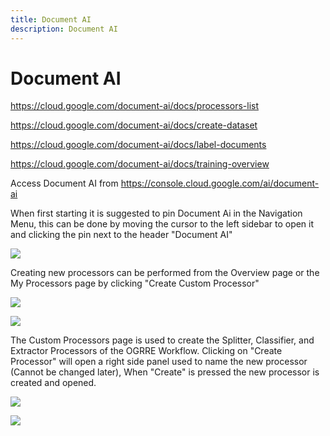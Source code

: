 ```yaml
---
title: Document AI
description: Document AI
---
```


# Document AI

https://cloud.google.com/document-ai/docs/processors-list

https://cloud.google.com/document-ai/docs/create-dataset

https://cloud.google.com/document-ai/docs/label-documents

https://cloud.google.com/document-ai/docs/training-overview

Access Document AI from
https://console.cloud.google.com/ai/document-ai

When first starting it is suggested to pin Document Ai in the Navigation
Menu, this can be done by moving the cursor to the left sidebar to open
it and clicking the pin next to the header "Document AI"

![](../../static/screenshots/DocAI/figure_2.png)

Creating new processors can be performed from the Overview page or the
My Processors page by clicking "Create Custom Processor"

![](../../static/screenshots/DocAI/figure_3.png)

![](../../static/screenshots/DocAI/figure_4.png)

The Custom Processors page is used to create the Splitter, Classifier,
and Extractor Processors of the OGRRE Workflow. Clicking on "Create
Processor" will open a right side panel used to name the new processor
(Cannot be changed later), When "Create" is pressed the new processor is
created and opened.

![](../../static/screenshots/DocAI/figure_5.png)

![](../../static/screenshots/DocAI/figure_6.png)

